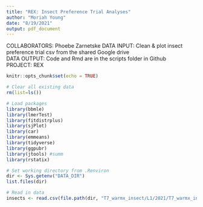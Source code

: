 ```yaml
---
title: "REX: Insect Preference Trial Analyses"
author: "Moriah Young"
date: "8/19/2021"
output: pdf_document
---
```


COLLABORATORS: Phoebe Zarnetske
DATA INPUT: Clean & plot insect preference trial csv from the shared Google drive  
DATA OUTPUT: Code and Rmd are in the scripts folder in Github  
PROJECT: REX  

```r
knitr::opts_chunk$set(echo = TRUE)
```

```r
# Clear all existing data
rm(list=ls())

# Load packages
library(bbmle)
library(lmerTest)
library(fitdistrplus)
library(sjPlot)
library(car)
library(emmeans)
library(tidyverse)
library(ggpubr)
library(jtools) #summ 
library(rstatix)

# Set working directory from .Renviron
dir <- Sys.getenv("DATA_DIR")
list.files(dir)

# Read in data
insects <- read.csv(file.path(dir, "T7_warmx_insect/L1/2021/T7_warmx_insect_preference_L1.csv"))

```

